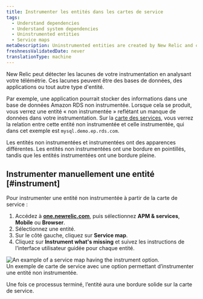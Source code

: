 ```yaml
---
title: Instrumenter les entités dans les cartes de service
tags:
  - Understand dependencies
  - Understand system dependencies
  - Uninstrumented entities
  - Service maps
metaDescription: Uninstrumented entities are created by New Relic and can be easily instrumented by the customer
freshnessValidatedDate: never
translationType: machine
---
```


New Relic peut détecter les lacunes de votre instrumentation en analysant votre télémétrie. Ces lacunes peuvent être des bases de données, des applications ou tout autre type d'entité.

Par exemple, une application pourrait stocker des informations dans une base de données Amazon RDS non instrumentée. Lorsque cela se produit, vous verrez une entité « non instrumentée » reflétant un manque de données dans votre instrumentation. Sur la [carte des services](/docs/new-relic-solutions/new-relic-one/ui-data/service-maps/introduction-service-maps), vous verrez la relation entre cette entité non instrumentée et celle instrumentée, qui dans cet exemple est `mysql.demo.ep.rds.com`.

Les entités non instrumentées et instrumentées ont des apparences différentes. Les entités non instrumentées ont une bordure en pointillés, tandis que les entités instrumentées ont une bordure pleine.

## Instrumenter manuellement une entité [#instrument]

Pour instrumenter une entité non instrumentée à partir de la carte de service :

1. Accédez à <DNT>**[one.newrelic.com](https://one.newrelic.com/all-capabilities)**</DNT>, puis sélectionnez <DNT>**APM &amp; services**</DNT>, <DNT>**Mobile**</DNT> ou <DNT>**Browser**</DNT>.
2. Sélectionnez une entité.
3. Sur le côté gauche, cliquez sur <DNT>**Service map**</DNT>.
4. Cliquez sur <DNT>**Instrument what's missing**</DNT> et suivez les instructions de l’interface utilisateur guidée pour chaque entité.

<img title="uninstrumented entity service map.png" alt="An example of a service map having the instrument option." src="/images/mapsSolutions_screenshot-crop_uninstrumented-entity.webp" />

<figcaption>
  Un exemple de carte de service avec une option permettant d’instrumenter une entité non instrumentée.
</figcaption>

Une fois ce processus terminé, l’entité aura une bordure solide sur la carte de service.